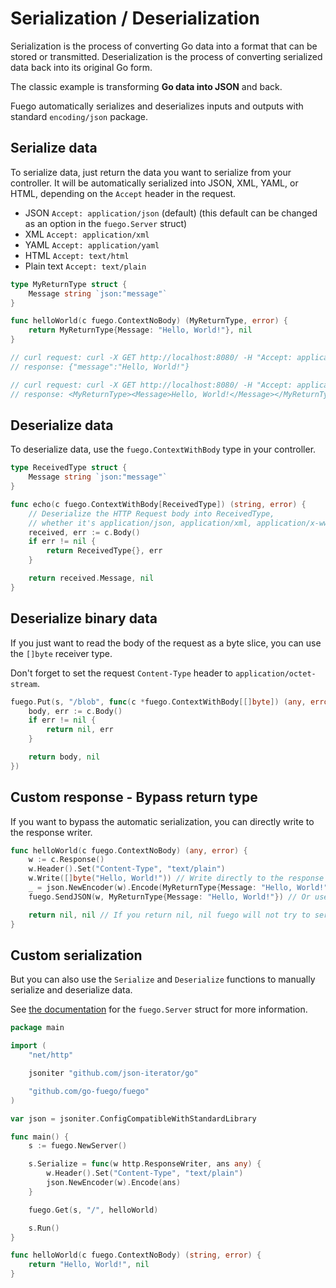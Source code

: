 
# Serialization / Deserialization

Serialization is the process of converting Go data into a format that can be stored or transmitted. Deserialization is the process of converting serialized data back into its original Go form.

The classic example is transforming **Go data into JSON** and back.

Fuego automatically serializes and deserializes inputs and outputs with standard `encoding/json` package.

<FlowChart selected="Serialization" />

## Serialize data

To serialize data, just return the data you want to serialize from your controller. It will be automatically serialized into JSON, XML, YAML, or HTML, depending on the `Accept` header in the request.

- JSON `Accept: application/json` (default) (this default can be changed as an option in the `fuego.Server` struct)
- XML `Accept: application/xml`
- YAML `Accept: application/yaml`
- HTML `Accept: text/html`
- Plain text `Accept: text/plain`

```go
type MyReturnType struct {
	Message string `json:"message"`
}

func helloWorld(c fuego.ContextNoBody) (MyReturnType, error) {
	return MyReturnType{Message: "Hello, World!"}, nil
}

// curl request: curl -X GET http://localhost:8080/ -H "Accept: application/json"
// response: {"message":"Hello, World!"}

// curl request: curl -X GET http://localhost:8080/ -H "Accept: application/xml"
// response: <MyReturnType><Message>Hello, World!</Message></MyReturnType>

```

## Deserialize data

To deserialize data, use the `fuego.ContextWithBody` type in your controller.

```go
type ReceivedType struct {
	Message string `json:"message"`
}

func echo(c fuego.ContextWithBody[ReceivedType]) (string, error) {
	// Deserialize the HTTP Request body into ReceivedType,
	// whether it's application/json, application/xml, application/x-www-form-urlencoded, etc.
	received, err := c.Body() 
	if err != nil {
		return ReceivedType{}, err
	}

	return received.Message, nil
}
```

## Deserialize binary data

If you just want to read the body of the request as a byte slice, you can use the `[]byte` receiver type.

Don't forget to set the request `Content-Type` header to `application/octet-stream`. 

```go
fuego.Put(s, "/blob", func(c *fuego.ContextWithBody[[]byte]) (any, error) {
	body, err := c.Body()
	if err != nil {
		return nil, err
	}

	return body, nil
})
```

## Custom response - Bypass return type

If you want to bypass the automatic serialization, you can directly write to the response writer.

```go
func helloWorld(c fuego.ContextNoBody) (any, error) {
	w := c.Response()
	w.Header().Set("Content-Type", "text/plain")
	w.Write([]byte("Hello, World!")) // Write directly to the response writer. 
	_ = json.NewEncoder(w).Encode(MyReturnType{Message: "Hello, World!"}) // You can also use json.NewEncoder(w).Encode to serialize data directly into JSON
	fuego.SendJSON(w, MyReturnType{Message: "Hello, World!"}) // Or use fuego.SendJSON to serialize data directly into JSON

	return nil, nil // If you return nil, nil fuego will not try to serialize a response
}
```

## Custom serialization

But you can also use the `Serialize` and `Deserialize` functions to manually serialize and deserialize data.

See [the documentation](https://pkg.go.dev/github.com/go-fuego/fuego#Server) for the `fuego.Server` struct for more information.

```go
package main

import (
	"net/http"

	jsoniter "github.com/json-iterator/go"

	"github.com/go-fuego/fuego"
)

var json = jsoniter.ConfigCompatibleWithStandardLibrary

func main() {
	s := fuego.NewServer()

	s.Serialize = func(w http.ResponseWriter, ans any) {
		w.Header().Set("Content-Type", "text/plain")
		json.NewEncoder(w).Encode(ans)
	}

	fuego.Get(s, "/", helloWorld)

	s.Run()
}

func helloWorld(c fuego.ContextNoBody) (string, error) {
	return "Hello, World!", nil
}
```
